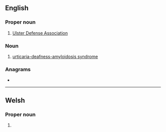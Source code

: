 {{also|uda|úða}}
==English==

===Proper noun===
{{en-proper noun}}

# [[w:Ulster Defense Association|Ulster Defense Association]]

===Noun===
{{en-noun|-}}

# [[urticaria-deafness-amyloidosis syndrome]]

===Anagrams===
* {{anagrams|en|a=adu|AUD|Adu|Au.D.|DAU|Dua|aud.|dau|du'a'|dua}}

----

==Welsh==

===Proper noun===
{{head|cy|proper noun}}

# {{io|lang=cy|Unol Daleithiau America||[[United States of America]]}}